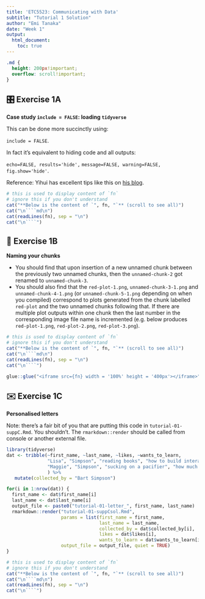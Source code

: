 ```yaml
---
title: 'ETC5523: Communicating with Data'
subtitle: "Tutorial 1 Solution"
author: "Emi Tanaka"
date: "Week 1"
output: 
  html_document:
    toc: true
---
```


```css
.md {
  height: 200px!important;
  overflow: scroll!important;
}
```


## 🎛 Exercise 1A

**Case study `include = FALSE`: loading `tidyverse`** 


This can be done more succinctly using:

`include = FALSE`.

In fact it's equivalent to hiding code and all outputs:

`echo=FALSE, results='hide',` 
`message=FALSE, warning=FALSE,` 
`fig.show='hide'`.


Reference: Yihui has excellent tips like this on [his blog](https://yihui.name/en/2017/11/knitr-include-false/).


```r
# this is used to display content of `fn`
# ignore this if you don't understand
cat("**Below is the content of `", fn, "`** (scroll to see all)")
cat("\n````md\n")
cat(readLines(fn), sep = "\n")
cat("\n````")
```


## 📛 Exercise 1B

**Naming your chunks**

* You should find that upon insertion of a new unnamed chunk between the previously two unnamed chunks, then the `unnamed-chunk-2` got renamed to `unnamed-chunk-3`.
* You should also find that the `red-plot-1.png`, `unnamed-chunk-3-1.png` and `unnamed-chunk-4-1.png` (or `unnamed-chunk-5-1.png` depending on when you compiled) correspond to plots generated from the chunk labelled `red-plot` and the two unnamed chunks following that. If there are multiple plot outputs within one chunk then the last number in the corresponding image file name is incremented (e.g. below produces `red-plot-1.png`, `red-plot-2.png`, `red-plot-3.png`).


```r
# this is used to display content of `fn`
# ignore this if you don't understand
cat("**Below is the content of `", fn, "`** (scroll to see all)")
cat("\n````md\n")
cat(readLines(fn), sep = "\n")
cat("\n````")
```

```r
glue::glue("<iframe src={fn} width = '100%' height = '400px'></iframe>")
```

## ✉️ Exercise 1C

**Personalised letters**


Note: there's a fair bit of you that are putting this code in `tutorial-01-suppC.Rmd`. You shouldn't. The `rmarkdown::render` should be called from console or another external file.  

```r
library(tidyverse)
dat <- tribble(~first_name, ~last_name, ~likes, ~wants_to_learn,
               "Lisa", "Simpson", "reading books", "how to build interactive apps that help collect data on her family",
               "Maggie", "Simpson", "sucking on a pacifier", "how much milk is optimal for growth"
               ) %>% 
   mutate(collected_by = "Bart Simpson")

for(i in 1:nrow(dat)) {
  first_name <- dat$first_name[i]
  last_name <- dat$last_name[i]
  output_file <- paste0("tutorial-01-letter_", first_name, last_name)
  rmarkdown::render("tutorial-01-suppCsol.Rmd", 
                    params = list(first_name = first_name,
                                  last_name = last_name,
                                  collected_by = dat$collected_by[i],
                                  likes = dat$likes[i],
                                  wants_to_learn = dat$wants_to_learn[i]),
                    output_file = output_file, quiet = TRUE)
}
```


```r
# this is used to display content of `fn`
# ignore this if you don't understand
cat("**Below is the content of `", fn, "`** (scroll to see all)")
cat("\n````md\n")
cat(readLines(fn), sep = "\n")
cat("\n````")
```
